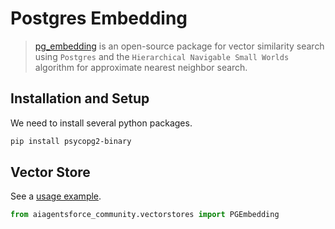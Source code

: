 # Postgres Embedding

> [pg_embedding](https://github.com/neondatabase/pg_embedding) is an open-source package for
> vector similarity search using `Postgres` and the `Hierarchical Navigable Small Worlds`
> algorithm for approximate nearest neighbor search.

## Installation and Setup

We need to install several python packages.

```bash
pip install psycopg2-binary
```

## Vector Store

See a [usage example](/docs/integrations/vectorstores/pgembedding).

```python
from aiagentsforce_community.vectorstores import PGEmbedding
```

